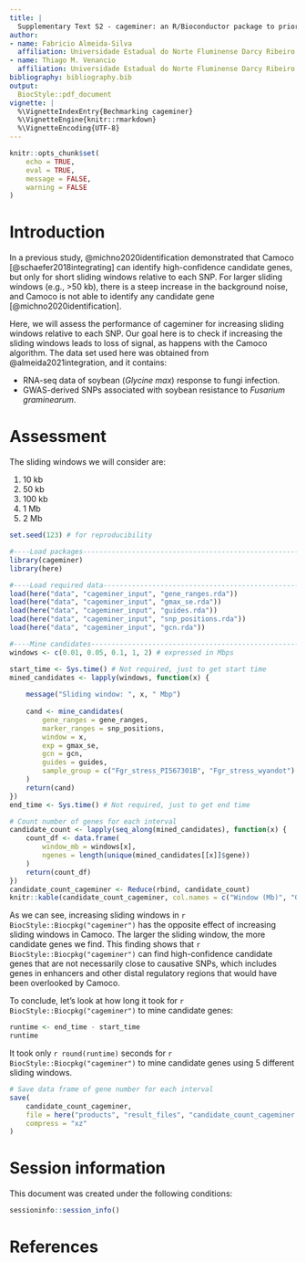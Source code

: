 ```yaml
---
title: |
  Supplementary Text S2 - cageminer: an R/Bioconductor package to prioritize candidate genes by integrating GWAS and gene coexpression networks
author:
- name: Fabricio Almeida-Silva
  affiliation: Universidade Estadual do Norte Fluminense Darcy Ribeiro
- name: Thiago M. Venancio
  affiliation: Universidade Estadual do Norte Fluminense Darcy Ribeiro
bibliography: bibliography.bib
output:
  BiocStyle::pdf_document
vignette: |
  %\VignetteIndexEntry{Bechmarking cageminer}
  %\VignetteEngine{knitr::rmarkdown}
  %\VignetteEncoding{UTF-8}
---
```



```r
knitr::opts_chunk$set(
    echo = TRUE, 
    eval = TRUE,
    message = FALSE,
    warning = FALSE
)
```


# Introduction

In a previous study, @michno2020identification demonstrated that 
Camoco [@schaefer2018integrating] can identify high-confidence candidate genes,
but only for short sliding windows relative to each SNP. For larger sliding
windows (e.g., >50 kb), there is a steep increase in the background noise,
and Camoco is not able to identify any candidate gene 
[@michno2020identification].

Here, we will assess the performance of cageminer for increasing sliding
windows relative to each SNP. Our goal here is to check if increasing the 
sliding windows leads to loss of signal, as happens with the Camoco algorithm.
The data set used here was obtained from @almeida2021integration,
and it contains:

- RNA-seq data of soybean (*Glycine max*) response to fungi infection.
- GWAS-derived SNPs associated with soybean resistance to 
*Fusarium graminearum*.

# Assessment

The sliding windows we will consider are:

1. 10 kb
2. 50 kb
3. 100 kb
4. 1 Mb
5. 2 Mb

```r
set.seed(123) # for reproducibility

#----Load packages--------------------------------------------------------------
library(cageminer)
library(here)

#----Load required data---------------------------------------------------------
load(here("data", "cageminer_input", "gene_ranges.rda"))
load(here("data", "cageminer_input", "gmax_se.rda"))
load(here("data", "cageminer_input", "guides.rda"))
load(here("data", "cageminer_input", "snp_positions.rda"))
load(here("data", "cageminer_input", "gcn.rda"))

#----Mine candidates------------------------------------------------------------
windows <- c(0.01, 0.05, 0.1, 1, 2) # expressed in Mbps

start_time <- Sys.time() # Not required, just to get start time
mined_candidates <- lapply(windows, function(x) {
    
    message("Sliding window: ", x, " Mbp")
    
    cand <- mine_candidates(
        gene_ranges = gene_ranges, 
        marker_ranges = snp_positions,
        window = x,
        exp = gmax_se,
        gcn = gcn,
        guides = guides,
        sample_group = c("Fgr_stress_PI567301B", "Fgr_stress_wyandot")
    )
    return(cand)
})
end_time <- Sys.time() # Not required, just to get end time

# Count number of genes for each interval
candidate_count <- lapply(seq_along(mined_candidates), function(x) {
    count_df <- data.frame(
        window_mb = windows[x],
        ngenes = length(unique(mined_candidates[[x]]$gene))
    )
    return(count_df)
})
candidate_count_cageminer <- Reduce(rbind, candidate_count)
knitr::kable(candidate_count_cageminer, col.names = c("Window (Mb)", "Genes"))
```

As we can see, increasing sliding windows in 
`r BiocStyle::Biocpkg("cageminer")` has the opposite effect of increasing 
sliding windows in Camoco. The larger the sliding window, the more candidate
genes we find. This finding shows that `r BiocStyle::Biocpkg("cageminer")` 
can find high-confidence candidate genes that are not necessarily close to 
causative SNPs, which includes genes in enhancers and other distal 
regulatory regions that would have been overlooked by Camoco.


To conclude, let's look at how long it took for 
`r BiocStyle::Biocpkg("cageminer")` to mine candidate genes:

```r
runtime <- end_time - start_time
runtime
```

It took only `r round(runtime)` seconds for `r BiocStyle::Biocpkg("cageminer")` 
to mine candidate genes using 5 different sliding windows.

```r
# Save data frame of gene number for each interval
save(
    candidate_count_cageminer,
    file = here("products", "result_files", "candidate_count_cageminer.rda"),
    compress = "xz"
)

```

# Session information {.unnumbered}

This document was created under the following conditions:

```r
sessioninfo::session_info()
```

# References {.unnumbered}

